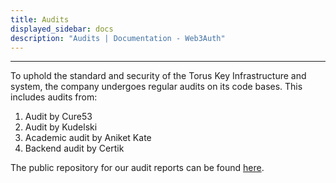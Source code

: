 ```yaml
---
title: Audits
displayed_sidebar: docs
description: "Audits | Documentation - Web3Auth"
---
```


---

To uphold the standard and security of the Torus Key Infrastructure and system, the company undergoes regular audits on its code bases. This includes
audits from:

1. Audit by Cure53
2. Audit by Kudelski
3. Academic audit by Aniket Kate
4. Backend audit by Certik

The public repository for our audit reports can be found [here](https://github.com/torusresearch/audit).
